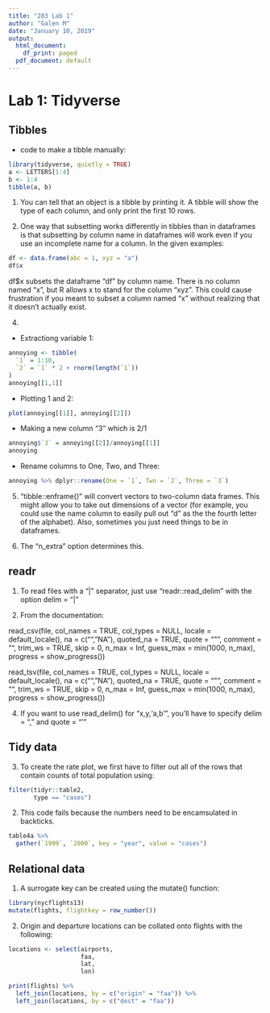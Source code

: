 ---
title: "283 Lab 1"
author: "Galen M"
date: "January 10, 2019"
output:
  html_document:
    df_print: paged
  pdf_document: default
---

# Lab 1: Tidyverse

## Tibbles

 * code to make a tibble manually:
 
```{r results='hide', message=FALSE, warning=FALSE}
library(tidyverse, quietly = TRUE)
a <- LETTERS[1:4]
b <- 1:4
tibble(a, b)
```

1. You can tell that an object is a tibble by printing it. A tibble will show the type of each column, and only print the first 10 rows.

2. One way that subsetting works differently in tibbles than in dataframes is that subsetting by column name in dataframes will work even if you use an incomplete name for a column. In the given examples:
```{R}
df <- data.frame(abc = 1, xyz = "a")
df$x
```
df$x subsets the dataframe "df" by column name. There is no column named "x", but R allows x to stand for the column "xyz". This could cause frustration if you meant to subset a column named "x" without realizing that it doesn't actually exist.

4. 
 * Extractiong variable 1: 
```{R}
annoying <- tibble(
  `1` = 1:10,
  `2` = `1` * 2 + rnorm(length(`1`))
)
annoying[[1,1]]
```
 * Plotting 1 and 2:
```{R}
plot(annoying[[1]], annoying[[2]])
```
 
 * Making a new column "3" which is 2/1
```{R}
annoying$`3` = annoying[[2]]/annoying[[1]]
annoying
```

 * Rename columns to One, Two, and Three:
```{r results='hide', message=FALSE, warning=FALSE}
annoying %>% dplyr::rename(One = `1`, Two = `2`, Three = `3`)
```

5. "tibble::enframe()" will convert vectors to two-column data frames. This might allow you to take out dimensions of a vector (for example, you could use the name column to easily pull out "d" as the the fourth letter of the alphabet). Also, sometimes you just need things to be in dataframes.

6. The "n_extra" option determines this. 

## readr

1. To read files with a "|" separator, just use "readr::read_delim" with the option delim = "|"

2. From the documentation:

read_csv(file, col_names = TRUE, col_types = NULL,
  locale = default_locale(), na = c("", "NA"), quoted_na = TRUE,
  quote = "\"", comment = "", trim_ws = TRUE, skip = 0, n_max = Inf,
  guess_max = min(1000, n_max), progress = show_progress())

read_tsv(file, col_names = TRUE, col_types = NULL,
  locale = default_locale(), na = c("", "NA"), quoted_na = TRUE,
  quote = "\"", comment = "", trim_ws = TRUE, skip = 0, n_max = Inf,
  guess_max = min(1000, n_max), progress = show_progress())

4. If you want to use read_delim() for "x,y\n1,'a,b'", you'll have to specify delim = "," and quote = "'"

## Tidy data

3. To create the rate plot, we first have to filter out all of the rows that contain counts of total population using:
```{r}
filter(tidyr::table2, 
       type == "cases")
```

2. This code fails because the numbers need to be encamsulated in backticks. 
```{r}
table4a %>% 
  gather(`1999`, `2000`, key = "year", value = "cases")
```

## Relational data

1. A surrogate key can be created using the mutate() function:
```{r}
library(nycflights13)
mutate(flights, flightkey = row_number())
```

2. Origin and departure locations can be collated onto flights with the following:
```{r}
locations <- select(airports,
                    faa, 
                    lat, 
                    lon)

print(flights) %>% 
  left_join(locations, by = c("origin" = "faa")) %>% 
  left_join(locations, by = c("dest" = "faa"))
```

